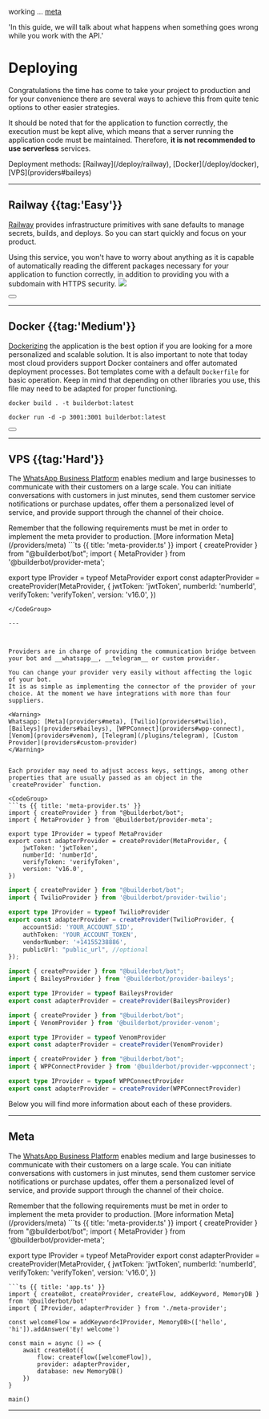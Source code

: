 working ... [meta](/deploy/meta)


  'In this guide, we will talk about what happens when something goes wrong while you work with the API.'

# Deploying

Congratulations the time has come to take your project to production and for your convenience there are several ways to achieve this from quite tenic options to other easier strategies.

It should be noted that for the application to function correctly, the execution must be kept alive, which means that a server running the application code must be maintained.
Therefore, __it is not recommended to use serverless__  services.

<Note>
Deployment methods: [Railway](/deploy/railway), [Docker](/deploy/docker), [VPS](providers#baileys)
</Note>


----

## Railway {{tag:'Easy'}}

[Railway](https://railway.app?referralCode=jyd_0y) provides infrastructure primitives with sane defaults to manage secrets, builds, and deploys. So you can start quickly and focus on your product.

Using this service, you won't have to worry about anything as it is capable of automatically reading the different packages necessary for your application to function correctly, in addition to providing you with a subdomain with HTTPS security.
<Image label="Start a new project" src="https://i.imgur.com/Zbr5YDO.png" />

<div className="not-prose aling-block">
  <Button
    href="/deploy/railway"
    variant="text"
    arrow="right"
    children="More info about it"
  />
</div>

---


## Docker {{tag:'Medium'}}

[Dockerizing](https://docs.docker.com/engine/install/) the application is the best option if you are looking for a more personalized and scalable solution. It is also important to note that today most cloud providers support Docker containers and offer automated deployment processes.
Bot templates come with a default `Dockerfile` for basic operation. Keep in mind that depending on other libraries you use, this file may need to be adapted for proper functioning.

``` {{ title:'Build Image'}}
docker build . -t builderbot:latest
```
``` {{ title:'Run Container'}}
docker run -d -p 3001:3001 builderbot:latest
```

<div className="not-prose aling-block">
  <Button
    href="/deploy/docker"
    variant="text"
    arrow="right"
    children="More info about it"
  />
</div>


---

## VPS {{tag:'Hard'}}

The [WhatsApp Business Platform](https://business.whatsapp.com/products/business-platform) enables medium and large businesses to communicate with their customers on a large scale. You can initiate conversations with customers in just minutes, send them customer service notifications or purchase updates, offer them a personalized level of service, and provide support through the channel of their choice.

<Warning>
Remember that the following requirements must be met in order to implement the meta provider to production. [More information Meta](/providers/meta)
</Warning>

<CodeGroup>
```ts {{ title: 'meta-provider.ts' }}
import { createProvider } from "@builderbot/bot";
import { MetaProvider } from '@builderbot/provider-meta';

export type IProvider = typeof MetaProvider
export const adapterProvider = createProvider(MetaProvider, {
    jwtToken: 'jwtToken',
    numberId: 'numberId',
    verifyToken: 'verifyToken',
    version: 'v16.0',
})
```
</CodeGroup>

---



Providers are in charge of providing the communication bridge between your bot and __whatsapp__, __telegram__ or custom provider.

You can change your provider very easily without affecting the logic of your bot. 
It is as simple as implementing the connector of the provider of your choice. At the moment we have integrations with more than four suppliers.

<Warning>
Whatsapp: [Meta](providers#meta), [Twilio](providers#twilio), [Baileys](providers#baileys), [WPPConnect](providers#wpp-connect), [Venom](providers#venom), [Telegram](/plugins/telegram), [Custom Provider](providers#custom-provider)
</Warning>


Each provider may need to adjust access keys, settings, among other properties that are usually passed as an object in the `createProvider` function.

<CodeGroup>
```ts {{ title: 'meta-provider.ts' }}
import { createProvider } from "@builderbot/bot";
import { MetaProvider } from '@builderbot/provider-meta';

export type IProvider = typeof MetaProvider
export const adapterProvider = createProvider(MetaProvider, {
    jwtToken: 'jwtToken',
    numberId: 'numberId',
    verifyToken: 'verifyToken',
    version: 'v16.0',
})
```

```ts {{ title: 'twilio-provider.ts' }}
import { createProvider } from "@builderbot/bot";
import { TwilioProvider } from '@builderbot/provider-twilio';

export type IProvider = typeof TwilioProvider
export const adapterProvider = createProvider(TwilioProvider, {
    accountSid: 'YOUR_ACCOUNT_SID',
    authToken: 'YOUR_ACCOUNT_TOKEN',
    vendorNumber: '+14155238886',
    publicUrl: "public_url", //optional
});
```

```ts {{ title: 'baileys-provider.ts' }}
import { createProvider } from "@builderbot/bot";
import { BaileysProvider } from '@builderbot/provider-baileys';

export type IProvider = typeof BaileysProvider
export const adapterProvider = createProvider(BaileysProvider)
```

```ts {{ title: 'venom-provider.ts' }}
import { createProvider } from "@builderbot/bot";
import { VenomProvider } from '@builderbot/provider-venom';

export type IProvider = typeof VenomProvider
export const adapterProvider = createProvider(VenomProvider)
```

```ts {{ title: 'wppconnect-provider.ts' }}
import { createProvider } from "@builderbot/bot";
import { WPPConnectProvider } from '@builderbot/provider-wppconnect';

export type IProvider = typeof WPPConnectProvider
export const adapterProvider = createProvider(WPPConnectProvider)
```

</CodeGroup>

Below you will find more information about each of these providers.

---

## Meta

The [WhatsApp Business Platform](https://business.whatsapp.com/products/business-platform) enables medium and large businesses to communicate with their customers on a large scale. You can initiate conversations with customers in just minutes, send them customer service notifications or purchase updates, offer them a personalized level of service, and provide support through the channel of their choice.

<Warning>
Remember that the following requirements must be met in order to implement the meta provider to production. [More information Meta](/providers/meta)
</Warning>

<CodeGroup>
```ts {{ title: 'meta-provider.ts' }}
import { createProvider } from "@builderbot/bot";
import { MetaProvider } from '@builderbot/provider-meta';

export type IProvider = typeof MetaProvider
export const adapterProvider = createProvider(MetaProvider, {
    jwtToken: 'jwtToken',
    numberId: 'numberId',
    verifyToken: 'verifyToken',
    version: 'v16.0',
})
```
```ts {{ title: 'app.ts' }}
import { createBot, createProvider, createFlow, addKeyword, MemoryDB } from '@builderbot/bot'
import { IProvider, adapterProvider } from './meta-provider';

const welcomeFlow = addKeyword<IProvider, MemoryDB>(['hello', 'hi']).addAnswer('Ey! welcome')

const main = async () => {
    await createBot({
        flow: createFlow([welcomeFlow]),
        provider: adapterProvider,
        database: new MemoryDB()
    })
}

main()
```
</CodeGroup>

---
